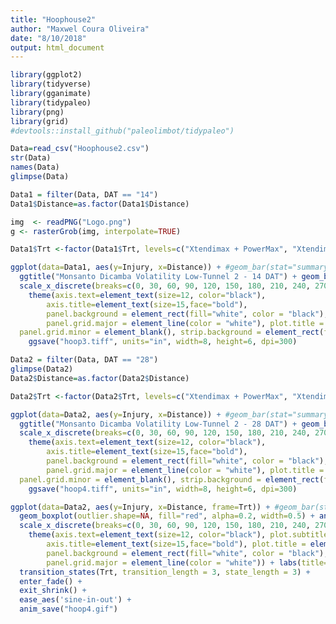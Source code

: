```yaml
---
title: "Hoophouse2"
author: "Maxwel Coura Oliveira"
date: "8/10/2018"
output: html_document
---
```


```r
library(ggplot2)
library(tidyverse)
library(gganimate)
library(tidypaleo)
library(png)
library(grid)
#devtools::install_github("paleolimbot/tidypaleo")
```

```r
Data=read_csv("Hoophouse2.csv")
str(Data)
names(Data)
glimpse(Data)
```


```r
Data1 = filter(Data, DAT == "14")
Data1$Distance=as.factor(Data1$Distance)
```

```r
img  <- readPNG("Logo.png") 
g <- rasterGrob(img, interpolate=TRUE) 
```


```r
Data1$Trt <-factor(Data1$Trt, levels=c("Xtendimax + PowerMax", "Xtendimax II + PowerMax", "RupXtend VGrip", "RupXtend II VGrip", "Xtendimax II + Liberty", "RupXtend II Vgrip + Liberty", "Untreated"), labels=c("Xtendimax + PowerMax", "Xtendimax II + PowerMax", "RupXtend VGrip", "RupXtend II VGrip", "Xtendimax II + Liberty", "RupXtend II Vgrip + Liberty", "Untreated"))
```


```r
ggplot(data=Data1, aes(y=Injury, x=Distance)) + #geom_bar(stat="summary", fun.y="mean", fill="red", width=12) + 
  ggtitle("Monsanto Dicamba Volatility Low-Tunnel 2 - 14 DAT") + geom_boxplot(outlier.shape=NA, fill="red", alpha=0.2, width=0.5) +
  scale_x_discrete(breaks=c(0, 30, 60, 90, 120, 150, 180, 210, 240, 270, 300)) +
    theme(axis.text=element_text(size=12, color="black"), 
        axis.title=element_text(size=15,face="bold"), 
        panel.background = element_rect(fill="white", color = "black"), 
        panel.grid.major = element_line(color = "white"), plot.title = element_text(lineheight=.8, face="bold", hjust = 0.5),
  panel.grid.minor = element_blank(), strip.background = element_rect(fill="darkgreen", color="white"), strip.text.x = element_text(size = 13, margin = margin(0.1,0,0.1,0, "cm"), color="white")) + ylim(0,80) + facet_wrap(~Trt, ncol = 2) + labs(y="Soybean Injury (%)", x="Distance (cm)", caption = "Source: University of Wisconsin-Madison Weed Science, 2018") + 
    ggsave("hoop3.tiff", units="in", width=8, height=6, dpi=300)
```




```r
Data2 = filter(Data, DAT == "28")
glimpse(Data2)
Data2$Distance=as.factor(Data2$Distance)
```

```r
Data2$Trt <-factor(Data2$Trt, levels=c("Xtendimax + PowerMax", "Xtendimax II + PowerMax", "RupXtend VGrip", "RupXtend II VGrip", "Xtendimax II + Liberty", "RupXtend II Vgrip + Liberty", "Untreated"), labels=c("Xtendimax + PowerMax", "Xtendimax II + PowerMax", "RupXtend VGrip", "RupXtend II VGrip", "Xtendimax II + Liberty", "RupXtend II Vgrip + Liberty", "Untreated"))
```

```r
ggplot(data=Data2, aes(y=Injury, x=Distance)) + #geom_bar(stat="summary", fun.y="mean", fill="red", width=12) + 
  ggtitle("Monsanto Dicamba Volatility Low-Tunnel 2 - 28 DAT") + geom_boxplot(outlier.shape=NA, fill="red", alpha=0.2, width=0.5) + #geom_jitter(shape=1, width = .05) + 
  scale_x_discrete(breaks=c(0, 30, 60, 90, 120, 150, 180, 210, 240, 270, 300)) +
    theme(axis.text=element_text(size=12, color="black"), 
        axis.title=element_text(size=15,face="bold"), 
        panel.background = element_rect(fill="white", color = "black"), 
        panel.grid.major = element_line(color = "white"), plot.title = element_text(lineheight=.8, face="bold", hjust = 0.5),
  panel.grid.minor = element_blank(), strip.background = element_rect(fill="darkgreen", color="white"), strip.text.x = element_text(size = 13, margin = margin(0.1,0,0.1,0, "cm"), color="white")) + ylim(0,80) + facet_wrap(~Trt, ncol = 2) + labs(y="Soybean Injury (%)", x="Distance (cm)", caption = "Source: University of Wisconsin-Madison Weed Science, 2018") + 
    ggsave("hoop4.tiff", units="in", width=8, height=6, dpi=300)
```




```r
ggplot(data=Data2, aes(y=Injury, x=Distance, frame=Trt)) + #geom_bar(stat="summary", fun.y="mean", fill="red", width=12) + 
  geom_boxplot(outlier.shape=NA, fill="red", alpha=0.2, width=0.5) + annotation_custom(g, xmin=-Inf, xmax=20.5, ymin=68, ymax=78) +
  scale_x_discrete(breaks=c(0, 30, 60, 90, 120, 150, 180, 210, 240, 270, 300)) + scale_y_continuous(breaks=c(0, 10, 20, 30, 40, 50, 60, 70, 80, 90)) +
    theme(axis.text=element_text(size=12, color="black"), plot.subtitle = element_text(hjust = 0.5),
        axis.title=element_text(size=15,face="bold"), plot.title = element_text(size=15, face="bold", hjust = 0.5),
        panel.background = element_rect(fill="white", color = "black"), 
        panel.grid.major = element_line(color = "white")) + labs(title='{closest_state}', y="Soybean Injury (%)", x="Distance (cm)", subtitle = "Monsanto Dicamba Volatility Low-Tunnel 2 - 28 DAT", caption = "Source: University of Wisconsin-Madison Weed Science, 2018") + 
  transition_states(Trt, transition_length = 3, state_length = 3) + 
  enter_fade() + 
  exit_shrink() +
  ease_aes('sine-in-out') +
  anim_save("hoop4.gif") 
```

